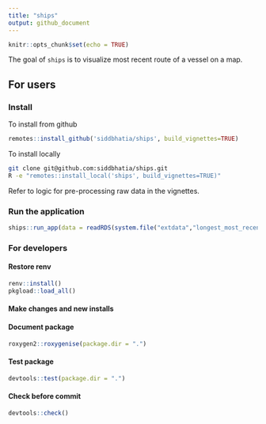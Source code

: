 ```yaml
---
title: "ships"
output: github_document
---
```


```r
knitr::opts_chunk$set(echo = TRUE)
```

The goal of `ships` is to visualize most recent route of a vessel on a map.

## For users

### Install

To install from github

``` r
remotes::install_github('siddbhatia/ships', build_vignettes=TRUE)
```

To install locally

``` bash
git clone git@github.com:siddbhatia/ships.git
R -e "remotes::install_local('ships', build_vignettes=TRUE)"
```

Refer to logic for pre-processing raw data in the vignettes.

###  Run the application 

```r
ships::run_app(data = readRDS(system.file("extdata","longest_most_recent.rds", package = "ships")))
```



### For developers 

#### Restore renv 

```r
renv::install()
pkgload::load_all()
```

#### Make changes and new installs

####  Document package
```r
roxygen2::roxygenise(package.dir = ".")
```

####  Test package
```r
devtools::test(package.dir = ".")
```

####  Check before commit 
```r
devtools::check()
```

